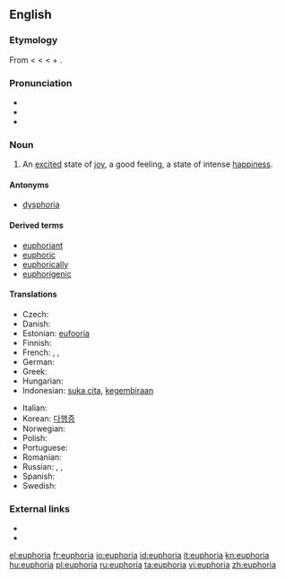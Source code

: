 ==English==
{{wikipedia}}

===Etymology===
From {{etyl|NL.}} < {{etyl|grc}} {{term|εὐφορία|tr=euphoria|lang=grc}} < {{term|lang=grc|εὔφορος||bearing well}} < {{term|εὖ|lang=grc|tr=eu||well}} + {{term|lang=grc|φέρειν||to bear}}.

===Pronunciation===
* {{IPA|/juːˈfɔːɹiə/}}
* {{audio|en-us-euphoria.ogg|Audio (US)}}
* {{rhymes|ɔːriə}}

===Noun===
{{en-noun}}

# An [[excited]] state of [[joy]], a good feeling, a state of intense [[happiness]].

====Antonyms====
* [[dysphoria]]

====Derived terms====
* [[euphoriant]]
* [[euphoric]]
* [[euphorically]]
* [[euphorigenic]]

====Translations====
{{trans-top|an excited state of joy}}
* Czech: {{t-|cs|euforie|f}}
* Danish: {{t+|da|eufori}}
* Estonian: [[eufooria]]
* Finnish: {{t+|fi|euforia}}
* French: {{t+|fr|euphorie}}, {{t|fr|pêche}}, {{t|fr|frite}}
* German: {{t+|de|Euphorie}}
* Greek: {{t+|el|ευφορία|f|tr=eforía}}
* Hungarian: {{t|hu|eufória}}
* Indonesian: [[suka cita]], [[gembira|kegembiraan]]
{{trans-mid}}
* Italian: {{t-|it|euforia}}
* Korean: [[다행증]]
* Norwegian: {{t|no|eufori|m}}
* Polish: {{t-|pl|euforia|f}}
* Portuguese: {{t+|pt|euforia|f}}
* Romanian: {{t+|ro|euforie|f}}
* Russian: {{t+|ru|эйфория|f}}, {{t|ru|радостное настроение}}, {{t|ru|приподнятое состояние}}
* Spanish: {{t-|es|euforia}}
* Swedish: {{t+|sv|eufori}}
{{trans-bottom}}

===External links===
* {{R:Century 1911}}
* {{R:OneLook}}

[[el:euphoria]]
[[fr:euphoria]]
[[io:euphoria]]
[[id:euphoria]]
[[it:euphoria]]
[[kn:euphoria]]
[[hu:euphoria]]
[[pl:euphoria]]
[[ru:euphoria]]
[[ta:euphoria]]
[[vi:euphoria]]
[[zh:euphoria]]